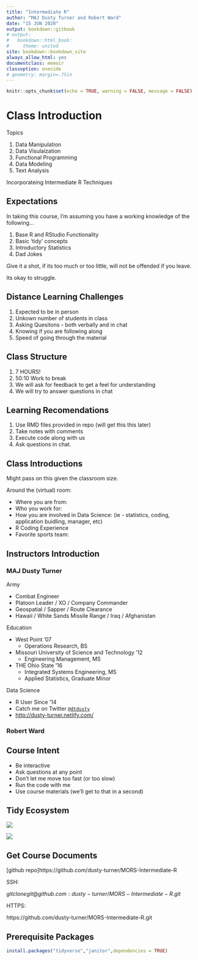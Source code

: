 ```yaml
---
title: "Intermediate R"
author: "MAJ Dusty Turner and Robert Ward"
date: "15 JUN 2020"
output: bookdown::gitbook
# output:
#   bookdown::html_book:
#     theme: united
site: bookdown::bookdown_site
always_allow_html: yes
documentclass: memoir
classoption: oneside
# geometry: margin=.75in
---
```


```r
knitr::opts_chunk$set(echo = TRUE, warning = FALSE, message = FALSE)
```

# Class Introduction

Topics

1. Data Manipulation
2. Data Visulaization
3. Functional Programming
4. Data Modeling
5. Text Analysis

Incorporateing Intermediate R Techniques

## Expectations

In taking this course, I'm assuming you have a working knowledge of the following...

1. Base R and RStudio Functionality
2. Basic 'tidy' concepts
3. Introductory Statistics
4. Dad Jokes

Give it a shot, if its too much or too little, will not be offended if you leave.

Its okay to struggle.

## Distance Learning Challenges

1. Expected to be in person
2. Unkown number of students in class
3. Asking Quesitons - both verbally and in chat
4. Knowing if you are following along
5. Speed of going through the material

## Class Structure

1. 7 HOURS!
2. 50:10 Work to break
3. We will ask for feedback to get a feel for understanding 
4. We will try to answer questions in chat

## Learning Recomendations

1. Use RMD files provided in repo (will get this this later)
2. Take notes with comments
3. Execute code along with us
4. Ask questions in chat.

## Class Introductions 

Might pass on this given the classroom size.

Around the (virtual) room:

- Where you are from:
- Who you work for:
- How you are involved in Data Science:
    (ie - statistics, coding, application buidling, manager, etc)
<!-- - Why you sat in that seat: -->
- R Coding Experience
- Favorite sports team:

## Instructors Introduction

### MAJ Dusty Turner

Army 

- Combat Engineer
- Platoon Leader / XO / Company Commander
- Geospatial / Sapper / Route Clearance
- Hawaii / White Sands Missile Range / Iraq / Afghanistan

Education

- West Point '07
  - Operations Research, BS
- Missouri University of Science and Technology '12
  - Engineering Management, MS
- THE Ohio State '16
  - Integrated Systems Engineering, MS
  - Applied Statistics, Graduate Minor

Data Science

- R User Since '14
- Catch me on Twitter [`@dtdusty`](http://www.twitter.com/dtdusty)
- <http://dusty-turner.netlify.com/>

### Robert Ward


## Course Intent

- Be interactive
- Ask questions at any point
- Don't let me move too fast (or too slow)
- Run the code with me
- Use course materials (we'll get to that in a second)

## Tidy Ecosystem

![](images/tidyverse.png)


![](images/tidymodels.png)

## Get Course Documents

[github repo]https://github.com/dusty-turner/MORS-Intermediate-R

SSH:

$git clone git@github.com:dusty-turner/MORS-Intermediate-R.git$

HTTPS:

https://github.com/dusty-turner/MORS-Intermediate-R.git


## Prerequisite Packages

```r
install.packages("tidyverse","janitor",dependencies = TRUE)

```

